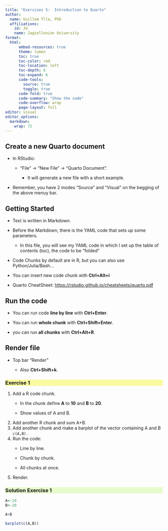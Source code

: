 ```yaml
---
title: "Exercises 5:  Introduction to Quarto"
author:
  name: Guillem Ylla, PhD
  affiliations:
    id: JU
    name: Jagiellonian University
format: 
  html:
      embed-resources: true
      theme: lumen
      toc: true
      toc-color: red
      toc-location: left
      toc-depth: 6
      toc-expand: 6
      code-tools:
        source: true
        toggle: true
      code-fold: true
      code-summary: "Show the code"
      code-overflow: wrap
      page-layout: full
editor: visual
editor_options: 
  markdown: 
    wrap: 72
---
```


## Create a new Quarto document

-   In RStudio:

    -   "File" -\> "New File" -\> "Quarto Document".

        -   It will generate a new file with a short example.

-   Remember, you have 2 modes "Source" and "Visual" on the begging of
    the above menuy bar.

## Getting Started

-   Text is written in Markdown.

-   Before the Markdown, there is the YAML code that sets up some
    parameters.

    -   In this file, you will see my YAML code in which I set up the
        table of contents (toc), the code to be "folded"

-   Code Chunks by default are in R, but you can also use
    Python/Julia/Bash...

-   You can insert new code chunk with **Ctrl+Alt+i**

-   Quarto CheatSheet:
    <https://rstudio.github.io/cheatsheets/quarto.pdf>

## Run the code

-   You can run code **line by line** with **Ctrl+Enter**.

-   You can run **whole chunk** with **Ctrl+Shift+Enter**.

-   you can run **all chunks** with **Ctrl+Alt+R**.

## Render file

-   Top bar "Render"

    -   Also **Ctrl+Shift+k**.

### Exercise 1 {#sec-exercise-3 style="background-color: #fafaa0"}

1.  Add a R code chunk.
    -   In the chunk define **A** to **10** and **B** to **20**.

    -   Show values of A and B.
2.  Add another R chunk and sum A+B.
3.  Add another chunk and make a barplot of the vector containing A and
    B `c(A,B)` .
4.  Run the code:
    -   Line by line.

    -   Chunk by chunk.

    -   All chunks at once.
5.  Render.

### Solution Exercise 1 {style="background-color: #e7fccc"}

```r
A<-10
B<-20
```

```r
A+B
```

```r
barplot(c(A,B))
```
